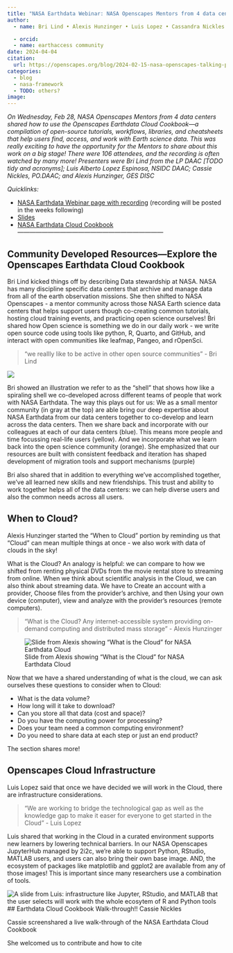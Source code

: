 ```yaml
---
title: "NASA Earthdata Webinar: NASA Openscapes Mentors from 4 data centers present the Earthdata Cloud Cookbook"
author: 
  - name: Bri Lind • Alexis Hunzinger • Luis Lopez • Cassandra Nickles • NASA Openscapes Community 

  - orcid:
  - name: earthaccess community
date: 2024-04-04 
citation:                                                                           
  url: https://openscapes.org/blog/2024-02-15-nasa-openscapes-talking-points/ 
categories: 
  - blog    
  - nasa-framework 
  - TODO: others?
image: 
---
```


*On Wednesday, Feb 28, NASA Openscapes Mentors from 4 data centers shared how to use the Openscapes Earthdata Cloud Cookbook—a compilation of open-source tutorials, workflows, libraries, and cheatsheets that help users find, access, and work with Earth science data. This was really exciting to have the opportunity for the Mentors to share about this work on a big stage! There were 106 attendees, and the recording is often watched by many more! Presenters were Bri Lind from the LP DAAC [TODO tidy and acronyms]; Luis Alberto Lopez Espinosa, NSIDC DAAC; Cassie Nickles, PO.DAAC; and Alexis Hunzinger, GES DISC*

*Quicklinks:*

- [NASA Earthdata Webinar page with recording ](https://www.earthdata.nasa.gov/learn/webinars-and-tutorials/openscapes-2024-02-28) (recording will be posted in the weeks following)
- [Slides](https://docs.google.com/presentation/d/1VbWZREJAPTVUPeVK0s8JC-yw-x3n2044qKZC1I6E34I/edit?usp=sharing)
- [NASA Earthdata Cloud Cookbook](https://nasa-openscapes.github.io/earthdata-cloud-cookbook/) 
<!---link to NASA Earthdata blog post when live --->
    ------------------------------------------------------------------------

## Community Developed Resources—Explore the Openscapes Earthdata Cloud Cookbook

Bri Lind kicked things off by describing Data stewardship at NASA. NASA has many discipline specific data centers that archive and manage data from all of the earth observation missions. She then shifted to NASA Openscapes - a mentor community across those NASA Earth science data centers that helps support users though co-creating common tutorials, hosting cloud training events, and practicing open science ourselves! Bri shared how Open science is something we do in our daily work - we write open source code using tools like python, R, Quarto, and GitHub, and interact with open communities like leafmap, Pangeo, and rOpenSci. 

> "we reallly like to be active in other open source communities" - Bri Lind

![](nasa-openscapes-shell.png)

Bri showed an illustration we refer to as the "shell" that shows how like a spiraling shell we co-developed across different teams of people that work with NASA Earthdata. The way this plays out for us: We as a small mentor community (in gray at the top) are able bring our deep expertise about NASA Earthdata from our data centers together to co-develop and learn across the data centers. Then we share back and incorporate with our colleagues at each of our data centers (blue). This means more people and time focussing real-life users (yellow). And we incorporate what we learn back into the open science community (orange). She emphasized that our resources are built with consistent feedback and iteration has shaped development of migration tools and support mechanisms (purple)

Bri also shared that in addition to everything we've accomplished together, we've all learned new skills and new friendships. This trust and ability to work together helps all of the data centers: we can help diverse users and also the common needs across all users. 

## When to Cloud? 

Alexis Hunzinger started the "When to Cloud" portion by reminding us that "Cloud" can mean multiple things at once - we also work with data of clouds in the sky!

What is the Cloud? An analogy is helpful: we can compare to how we shifted from renting physical DVDs from the movie rental store to streaming from online. When we think about scientific analysis in the Cloud, we can also think about streaming data. We have to Create an account with a provider, Choose files from the provider’s archive, and then Using your own device (computer), view and analyze with the provider’s resources (remote computers). 


> "What is the Cloud? Any internet-accessible system providing on-demand computing and distributed mass storage" - Alexis Hunzinger

![Slide from Alexis showing "What is the Cloud" for NASA Earthdata Cloud](what-is-the-cloud-nasa.png)

Now that we have a shared understanding of what is the cloud, we can ask ourselves these questions to consider when to Cloud: 

- What is the data volume?
- How long will it take to download?
- Can you store all that data (cost and space)?
- Do you have the computing power for processing?
- Does your team need a common computing environment?
- Do you need to share data at each step or just an end product?

The [](https://nasa-openscapes.github.io/earthdata-cloud-cookbook/when-to-cloud.html) section shares more!

## Openscapes Cloud Infrastructure

Luis Lopez said that once we have decided we will work in the Cloud, there are infrastructure considerations.

>"We are working to bridge the technological gap as well as the knowledge gap to make it easer for everyone to get started in the Cloud" - Luis Lopez

Luis shared that working in the Cloud in a curated environment supports new learners by lowering technical barriers. In our NASA Openscapes JupyterHub managed by 2i2c, we're able to support Python, RStudio, MATLAB users, and users can also bring their own base image. AND, the ecosystem of packages like matplotlib and ggplot2 are available from any of those images! This is important since many researchers use a combination of tools.

![A slide from Luis: infrastructure like Jupyter, RStudio, and MATLAB that the user selects will work with the whole ecosytem of R and Python tools](cloud-infra-base-images.png)
## Earthdata Cloud Cookbook Walk-through!!
Cassie Nickles

Cassie screenshared a live walk-through of the NASA Earthdata Cloud Cookbook

She welcomed us to contribute and how to cite


